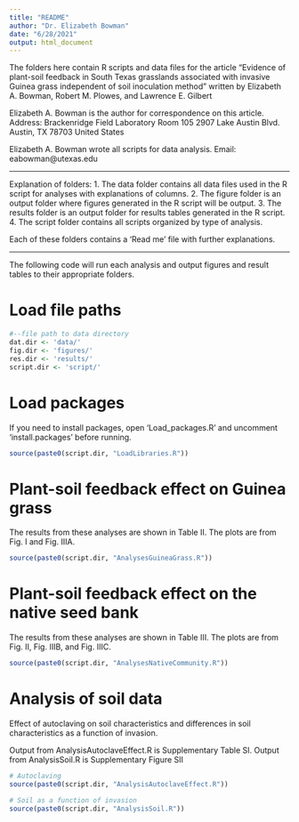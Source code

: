 ```yaml
---
title: "README"
author: "Dr. Elizabeth Bowman"
date: "6/28/2021"
output: html_document
---
```

The folders here contain R scripts and data files for the article "Evidence of plant-soil feedback in South Texas grasslands associated with invasive Guinea grass independent of soil inoculation method " written by Elizabeth A. Bowman, Robert M. Plowes, and Lawrence E. Gilbert

Elizabeth A. Bowman is the author for correspondence on this article. 
Address: 
Brackenridge Field Laboratory
Room 105
2907 Lake Austin Blvd.
Austin, TX 78703
United States

Elizabeth A. Bowman wrote all scripts for data analysis.
Email: eabowman@utexas.edu

------------------------------------------------------------------------------------------

Explanation of folders:
1. The data folder contains all data files used in the R script for analyses with
explanations of columns.
2. The figure folder is an output folder where figures generated in the R script will be
output.
3. The results folder is an output folder for results tables generated in the R script.
4. The script folder contains all scripts organized by type of analysis.

Each of these folders contains a 'Read me' file with further explanations.

------------------------------------------------------------------------------------------

The following code will run each analysis and output figures and result tables to their
appropriate folders.

# Load file paths

```r
#--file path to data directory
dat.dir <- 'data/'
fig.dir <- 'figures/'
res.dir <- 'results/'
script.dir <- 'script/'
```

# Load packages  

If you need to install packages, open 'Load_packages.R' and uncomment 'install.packages'
before running. 

```r
source(paste0(script.dir, "LoadLibraries.R"))
```

# Plant-soil feedback effect on Guinea grass
The results from these analyses are shown in Table II. The plots are from
Fig. I and Fig. IIIA.

```r
source(paste0(script.dir, "AnalysesGuineaGrass.R"))
```

# Plant-soil feedback effect on the native seed bank
The results from these analyses are shown in Table III. The plots are from
Fig. II, Fig. IIIB, and Fig. IIIC.


```r
source(paste0(script.dir, "AnalysesNativeCommunity.R"))
```

# Analysis of soil data
Effect of autoclaving on soil characteristics and differences in soil 
characteristics as a function of invasion.

Output from AnalysisAutoclaveEffect.R is Supplementary Table SI.
Output from AnalysisSoil.R is Supplementary Figure SII

```r
# Autoclaving
source(paste0(script.dir, "AnalysisAutoclaveEffect.R"))

# Soil as a function of invasion
source(paste0(script.dir, "AnalysisSoil.R"))
```
